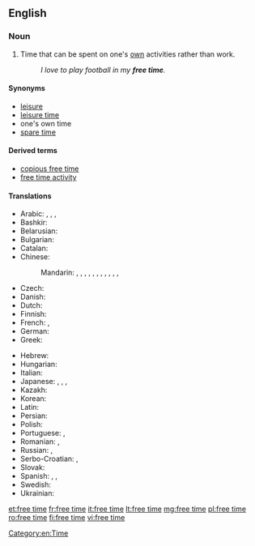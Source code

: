 ==English==
{{wikipedia|Leisure}}

===Noun===
{{en-noun|head=[[free]] [[time]]|-}}

# Time that can be spent on one's [[own]] activities rather than work.
#: ''I love to play football in my '''free time'''.''

====Synonyms====
* [[leisure]]
* [[leisure time]]
* one's own time<!--not idiomatic; do not wikify-->
* [[spare time]]

====Derived terms====
* [[copious free time]]<!--see Wikipedia article-->
* [[free time activity]]

====Translations====
{{trans-top|time that can be spent on one's own activities rather than work}}
* Arabic: {{t|ar|رَاحَة|f}}, {{t|ar|خُلُو مِن اَلْعَمَل}}, {{t|ar|فَرَاغ|m}}, {{t|ar|وَقْت اَلْفَرَاغ|m}}
* Bashkir: {{t|ba|буш ваҡыт|sc=Cyrl}}
* Belarusian: {{t|be|свабодны час|m|tr=svabódny čas}}
* Bulgarian: {{t|bg|свободно време|n|tr=svobodno vreme}}
* Catalan: {{t+|ca|oci|m}}
* Chinese:
*: Mandarin: {{t|cmn|空閑|sc=Hani}}, {{t+|cmn|空闲|tr=kòngxián|sc=Hani}}, {{t|cmn|閑空|sc=Hani}}, {{t+|cmn|闲空|tr=xiánkòng|sc=Hani}}, {{t+|cmn|閑暇|sc=Hani}}, {{t+|cmn|闲暇|tr=xiánxiá|sc=Hani}}, {{t+|cmn|餘暇|sc=Hani}}, {{t+|cmn|余暇|tr=yúxiá|sc=Hani}}, {{t|cmn|餘閑|sc=Hani}}, {{t+|cmn|余闲|tr=yúxián|sc=Hani}}, {{qualifier|informal}} {{t|cmn|空兒|sc=Hani}}, {{t+|cmn|空儿|tr=kòngr|sc=Hani}}
* Czech: {{t|cs|volný čas|m}}
* Danish: {{t+|da|fritid}}
* Dutch: {{t|nl|vrijetijd|m}}
* Finnish: {{t+|fi|vapaa-aika}}
* French: {{t+|fr|temps libre|m}}, {{t+|fr|loisir|m}}
* German: {{t+|de|Freizeit|f}}
* Greek: {{t+|el|ελεύθερος χρόνος}}
{{trans-mid}}
* Hebrew: {{t|he|פנאי|m}}
* Hungarian: {{t+|hu|szabadidő}}
* Italian: {{t|it|tempo libero|m}}
* Japanese: {{t|ja|余暇|tr=よか, yoka}}, {{t|ja|閑暇|tr=かんか, kanka}}, {{t|ja|閑散|tr=かんさん, kansan}}, {{t+|ja|暇|tr=ひま, hima}}
* Kazakh: {{t|kk|бос уақыт|sc=Cyrl}}
* Korean: {{t+|ko|여가|sc=Hang}}
* Latin: {{t|la|otium|n}}
* Persian: {{t|fa|اوقات فراغت|tr=owğât-e farâğat|sc=fa-Arab}}
* Polish: {{t|pl|wolny czas|m}}
* Portuguese: {{t+|pt|folga|f}}, {{t|pt|tempo livre|m}}
* Romanian: {{t|ro|timp liber}}, {{t+|ro|răgaz|n}}
* Russian: {{t|ru|свобо́дное вре́мя|n}}, {{t+|ru|досу́г|m}}
* Serbo-Croatian: {{t|sh|слободно време|n|sc=Cyrl}}, {{t|sh|slobodno vreme|n|sc=Cyrl}}
* Slovak: {{t|sk|voľný čas|m}}
* Spanish: {{t|es|tiempo libre}}, {{t+|es|ocio|m}}, {{t|es|tiempo ocio|m}}
* Swedish: {{t+|sv|fritid}}
* Ukrainian: {{t|uk|вільний час|m|tr=víl'nyj čas}}
{{trans-bottom}}

[[Category:en:Time]]

[[et:free time]]
[[fr:free time]]
[[it:free time]]
[[lt:free time]]
[[mg:free time]]
[[pl:free time]]
[[ro:free time]]
[[fi:free time]]
[[vi:free time]]